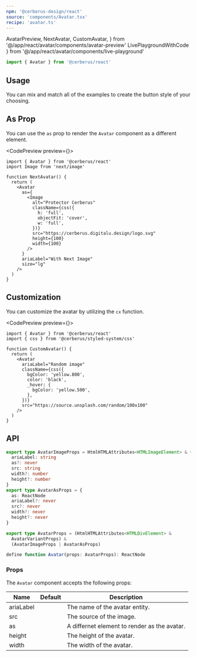 ```yaml
---
npm: '@cerberus-design/react'
source: 'components/Avatar.tsx'
recipe: 'avatar.ts'
---
```


  AvatarPreview,
  NextAvatar,
  CustomAvatar,
} from '@/app/react/avatar/components/avatar-preview'
  LivePlaygroundWithCode
} from '@/app/react/avatar/components/live-playground'

```ts
import { Avatar } from '@cerberus/react'
```

## Usage

You can mix and match all of the examples to create the button style of your choosing.

<LivePlaygroundWithCode />

## As Prop

You can use the `as` prop to render the `Avatar` component as a different element.

<NoteAdmonition description="This is only recommended if you are replacing it with another image alternative (i.e., NextJS Image). If you want to make the avatar a link - simply wrap it in a link tag." />

<CodePreview preview={<NextAvatar />}>
```tsx title="next-avatar.tsx"
import { Avatar } from '@cerberus/react'
import Image from 'next/image'

function NextAvatar() {
  return (
    <Avatar
      as={
        <Image
          alt="Protector Cerberus"
          className={css({
            h: 'full',
            objectFit: 'cover',
            w: 'full',
          })}
          src="https://cerberus.digitalu.design/logo.svg"
          height={100}
          width={100}
        />
      }
      ariaLabel="With Next Image"
      size="lg"
    />
  )
}
```
</CodePreview>

## Customization

You can customize the avatar by utilizing the `cx` function.

<CodePreview preview={<CustomAvatar />}>
```tsx title="avatar.tsx"
import { Avatar } from '@cerberus/react'
import { css } from '@cerberus/styled-system/css'

function CustomAvatar() {
  return (
    <Avatar
      ariaLabel="Random image"
      className={css({
        bgColor: 'yellow.800',
        color: 'black',
        _hover: {
          bgColor: 'yellow.500',
        },
      })}
      src="https://source.unsplash.com/random/100x100"
    />
  )
}
```
</CodePreview>

## API

```ts showLineNumbers=false
export type AvatarImageProps = HtmlHTMLAttributes<HTMLImageElement> & {
  ariaLabel: string
  as?: never
  src: string
  width?: number
  height?: number
}
export type AvatarAsProps = {
  as: ReactNode
  ariaLabel?: never
  src?: never
  width?: never
  height?: never
}

export type AvatarProps = (HtmlHTMLAttributes<HTMLDivElement> &
  AvatarVariantProps) &
  (AvatarImageProps | AvatarAsProps)

define function Avatar(props: AvatarProps): ReactNode
````

### Props

The `Avatar` component accepts the following props:

| Name     | Default | Description                            |
| -------- | ------- | -------------------------------------- |
| ariaLabel     |    | The name of the avatar entity. |
| src     |    | The source of the image. |
| as    |    | A differnet element to render as the avatar. |
| height    |    | The height of the avatar. |
| width    |    | The width of the avatar. |
